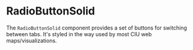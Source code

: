 
<Meta title="Ui/RadioButtonSolid" />

# RadioButtonSolid

The `RadioButtonSolid` component provides a set of buttons for switching between tabs.
It's styled in the way used by most CIU web maps/visualizations.
